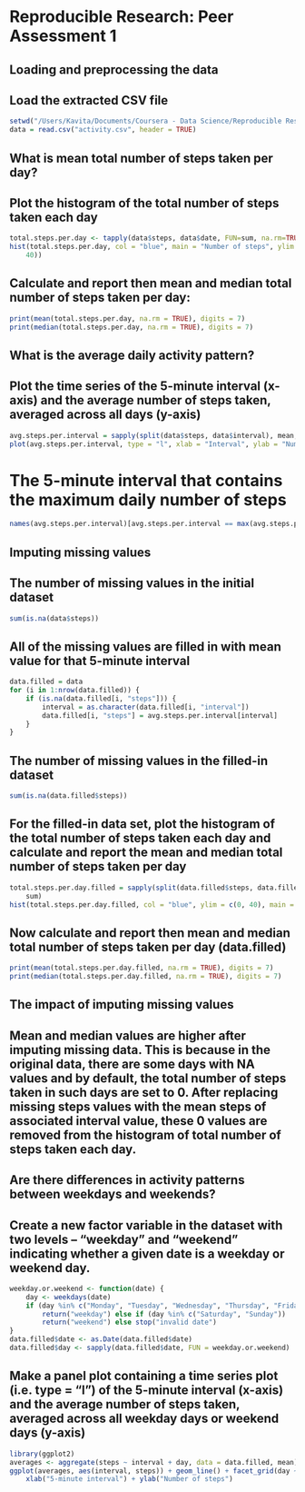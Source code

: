 # Reproducible Research: Peer Assessment 1

## Loading and preprocessing the data

## Load the extracted CSV file
```r
setwd("/Users/Kavita/Documents/Coursera - Data Science/Reproducible Research/Peer Assessment 1")
data = read.csv("activity.csv", header = TRUE)
```

## What is mean total number of steps taken per day?

## Plot the histogram of the total number of steps taken each day
```r
total.steps.per.day <- tapply(data$steps, data$date, FUN=sum, na.rm=TRUE)
hist(total.steps.per.day, col = "blue", main = "Number of steps", ylim = c(0, 
    40))
```

## Calculate and report then mean and median total number of steps taken per day:
```r
print(mean(total.steps.per.day, na.rm = TRUE), digits = 7)
print(median(total.steps.per.day, na.rm = TRUE), digits = 7)
```

## What is the average daily activity pattern?

## Plot the time series of the 5-minute interval (x-axis) and the average number of steps taken, averaged across all days (y-axis)
```r
avg.steps.per.interval = sapply(split(data$steps, data$interval), mean, na.rm = TRUE)
plot(avg.steps.per.interval, type = "l", xlab = "Interval", ylab = "Number of steps")
```

# The 5-minute interval that contains the maximum daily number of steps
```r
names(avg.steps.per.interval)[avg.steps.per.interval == max(avg.steps.per.interval)]
```

## Imputing missing values

## The number of missing values in the initial dataset
```r
sum(is.na(data$steps))
```

## All of the missing values are filled in with mean value for that 5-minute interval
```r
data.filled = data
for (i in 1:nrow(data.filled)) {
    if (is.na(data.filled[i, "steps"])) {
        interval = as.character(data.filled[i, "interval"])
        data.filled[i, "steps"] = avg.steps.per.interval[interval]
    }
}
```

## The number of missing values in the filled-in dataset
```r
sum(is.na(data.filled$steps))
```

## For the filled-in data set, plot the histogram of the total number of steps taken each day and calculate and report the mean and median total number of steps taken per day
```r
total.steps.per.day.filled = sapply(split(data.filled$steps, data.filled$date), 
    sum)
hist(total.steps.per.day.filled, col = "blue", ylim = c(0, 40), main = "Number of steps - missing values replaced")
```

## Now calculate and report then mean and median total number of steps taken per day (data.filled)
```r
print(mean(total.steps.per.day.filled, na.rm = TRUE), digits = 7)
print(median(total.steps.per.day.filled, na.rm = TRUE), digits = 7)
```

## The impact of imputing missing values
## Mean and median values are higher after imputing missing data. This is because in the original data, there are some days with NA values and by default, the total number of steps taken in such days are set to 0. After replacing missing steps values with the mean steps of associated interval value, these 0 values are removed from the histogram of total number of steps taken each day.

## Are there differences in activity patterns between weekdays and weekends?

## Create a new factor variable in the dataset with two levels – “weekday” and “weekend” indicating whether a given date is a weekday or weekend day.
```r
weekday.or.weekend <- function(date) {
    day <- weekdays(date)
    if (day %in% c("Monday", "Tuesday", "Wednesday", "Thursday", "Friday")) 
        return("weekday") else if (day %in% c("Saturday", "Sunday")) 
        return("weekend") else stop("invalid date")
}
data.filled$date <- as.Date(data.filled$date)
data.filled$day <- sapply(data.filled$date, FUN = weekday.or.weekend)
```

## Make a panel plot containing a time series plot (i.e. type = "l") of the 5-minute interval (x-axis) and the average number of steps taken, averaged across all weekday days or weekend days (y-axis)

```r
library(ggplot2)
averages <- aggregate(steps ~ interval + day, data = data.filled, mean)
ggplot(averages, aes(interval, steps)) + geom_line() + facet_grid(day ~ .) + 
    xlab("5-minute interval") + ylab("Number of steps")
```


